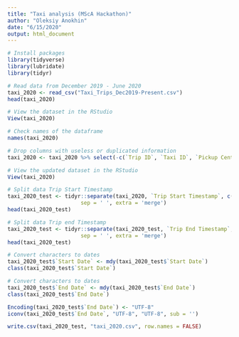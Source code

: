 ```yaml
---
title: "Taxi analysis (MScA Hackathon)"
author: "Oleksiy Anokhin"
date: "6/15/2020"
output: html_document
---
```


```r
# Install packages
library(tidyverse)
library(lubridate)
library(tidyr)
```

```r
# Read data from December 2019 - June 2020
taxi_2020 <- read_csv("Taxi_Trips_Dec2019-Present.csv")
head(taxi_2020)
```

```r
# View the dataset in the RStudio
View(taxi_2020)
```

```r
# Check names of the dataframe
names(taxi_2020)
```

```r
# Drop columns with useless or duplicated information
taxi_2020 <- taxi_2020 %>% select(-c(`Trip ID`, `Taxi ID`, `Pickup Centroid Location`, `Dropoff Centroid  Location`))
```

```r
# View the updated dataset in the RStudio
View(taxi_2020)
```

```r
# Split data Trip Start Timestamp
taxi_2020_test <- tidyr::separate(taxi_2020, `Trip Start Timestamp`, c('Start Date', 'Start Time'), 
                       sep = ' ', extra = 'merge')
head(taxi_2020_test)
```

```r
# Split data Trip end Timestamp
taxi_2020_test <- tidyr::separate(taxi_2020_test, `Trip End Timestamp`, c('End Date', 'End Time'), 
                       sep = ' ', extra = 'merge')
head(taxi_2020_test)
```














```r
# Convert characters to dates
taxi_2020_test$`Start Date` <- mdy(taxi_2020_test$`Start Date`)
class(taxi_2020_test$`Start Date`)
```

```r
# Convert characters to dates
taxi_2020_test$`End Date` <- mdy(taxi_2020_test$`End Date`)
class(taxi_2020_test$`End Date`)
```

```r
Encoding(taxi_2020_test$`End Date`) <- "UTF-8"
iconv(taxi_2020_test$`End Date`, "UTF-8", "UTF-8", sub = '')
```



```r
write.csv(taxi_2020_test, "taxi_2020.csv", row.names = FALSE)
```









